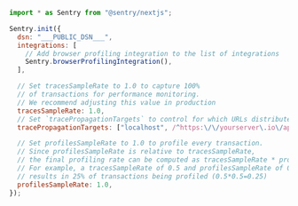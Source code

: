 ```javascript {filename:sentry.client.config.js|ts}
import * as Sentry from "@sentry/nextjs";

Sentry.init({
  dsn: "___PUBLIC_DSN___",
  integrations: [
    // Add browser profiling integration to the list of integrations
    Sentry.browserProfilingIntegration(),
  ],

  // Set tracesSampleRate to 1.0 to capture 100%
  // of transactions for performance monitoring.
  // We recommend adjusting this value in production
  tracesSampleRate: 1.0,
  // Set `tracePropagationTargets` to control for which URLs distributed tracing should be enabled
  tracePropagationTargets: ["localhost", /^https:\/\/yourserver\.io\/api/],

  // Set profilesSampleRate to 1.0 to profile every transaction.
  // Since profilesSampleRate is relative to tracesSampleRate,
  // the final profiling rate can be computed as tracesSampleRate * profilesSampleRate
  // For example, a tracesSampleRate of 0.5 and profilesSampleRate of 0.5 would
  // results in 25% of transactions being profiled (0.5*0.5=0.25)
  profilesSampleRate: 1.0,
});
```
